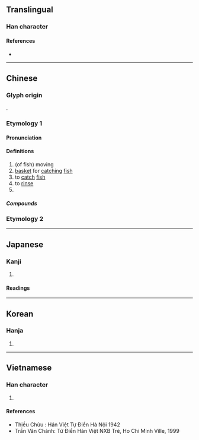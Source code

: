 {{character info}}
==Translingual==

===Han character===
{{Han char|rn=85|rad=水|as=03|sn=6|four=32170|canj=EU|ids=⿰氵山}}

====References====
* {{Han ref|kx=0605.090|dkj=17128|dj=0999.020|hdz=31552.030|uh=6C55|ud=27733|bh=A6C2|bd=42690}}

----

==Chinese==
{{zh-forms}}

===Glyph origin===
{{Han etym}}
{{Han compound|水|山|ls=psc|c1=s|c2=p|t1=water}}.

===Etymology 1===

====Pronunciation====
{{zh-pron
|m=shàn
|c=saan3
|c-t=san1
|mn=sòaⁿ
|mn-t=suan3/suan1
|mc=y
|oc=y
|cat=a,v,pn
}}

====Definitions====
{{zh-hanzi}}

# (of fish) moving
# [[basket]] for [[catch]]ing [[fish]]
# to [[catch]] [[fish]]
# to [[rinse]]
# {{zh-short|汕頭}}

=====Compounds=====
{{zh-der|汕汕|汕頭|潮汕|汕尾}}

===Etymology 2===
{{zh-see|涮|v}}

----

==Japanese==

===Kanji===
{{ja-kanji|grade=|rs=水03}}

# {{rfdef|ja|sort=水03}}

====Readings====
{{ja-readings
|goon=せん
|kanon=さん
|kun=すくいあみ
}}

----

==Korean==

===Hanja===
{{ko-hanja|hangeul=산|eumhun=|rv=san|mr=san|y=san}}

# {{rfdef|ko|sort=水03}}

----

==Vietnamese==

===Han character===
{{vi-readings|reading=sươn, sán, sớn|rs=水03}}

# {{rfdef|vi|sort=水03}}

====References====
* Thiều Chửu : Hán Việt Tự Điển Hà Nội 1942
* Trần Văn Chánh: Từ Điển Hán Việt NXB Trẻ, Ho Chi Minh Ville, 1999